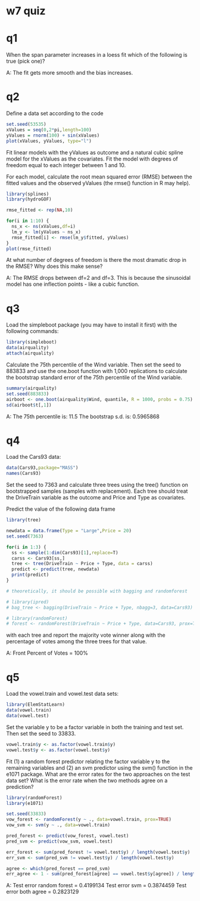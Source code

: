 w7 quiz
========================================================

# q1

When the span parameter increases in a loess fit which of the following is true (pick one)?

A: The fit gets more smooth and the bias increases.

# q2

Define a data set according to the code

```r
set.seed(53535)
xValues = seq(0,2*pi,length=100)
yValues = rnorm(100) + sin(xValues)
plot(xValues, yValues, type="l")
```

Fit linear models with the yValues as outcome and a natural cubic spline model for the xValues as the covariates. Fit the model with degrees of freedom equal to each integer between 1 and 10. 

For each model, calculate the root mean squared error (RMSE) between the fitted values and the observed yValues (the rmse() function in R may help).

```r
library(splines)
library(hydroGOF)

rmse_fitted <- rep(NA,10)

for(i in 1:10) {
  ns_x <- ns(xValues,df=i)
  lm_y <- lm(yValues ~ ns_x)
  rmse_fitted[i] <- rmse(lm_y$fitted, yValues)
}
plot(rmse_fitted)
```

At what number of degrees of freedom is there the most dramatic drop in the RMSE? Why does this make sense?

A: The RMSE drops between df=2 and df=3. This is because the sinusoidal model has one inflection points - like a cubic function.

# q3

Load the simpleboot package (you may have to install it first) with the following commands:

```r
library(simpleboot) 
data(airquality)
attach(airquality)
```

Calculate the 75th percentile of the Wind variable. Then set the seed to 883833 and use the one.boot function with 1,000 replications to calculate the bootstrap standard error of the 75th percentile of the Wind variable.

```r
summary(airquality)
set.seed(883833)
airboot <- one.boot(airquality$Wind, quantile, R = 1000, probs = 0.75)
sd(airboot$t[,1])

```

A: The 75th percentile is: 11.5 The bootstrap s.d. is: 0.5965868

# q4

Load the Cars93 data:
```r
data(Cars93,package="MASS")
names(Cars93)
```

Set the seed to 7363 and calculate three trees using the tree() function on bootstrapped samples (samples with replacement). Each tree should treat the DriveTrain variable as the outcome and Price and Type as covariates. 

Predict the value of the following data frame
```r
library(tree)

newdata = data.frame(Type = "Large",Price = 20)
set.seed(7363)

for(i in 1:3) {
  ss <- sample(1:dim(Cars93)[1],replace=T)
  carss <- Cars93[ss,]
  tree <- tree(DriveTrain ~ Price + Type, data = carss)
  predict <- predict(tree, newdata)
  print(predict)
}

# theoretically, it should be possible with bagging and randomforest

# library(ipred)
# bag_tree <- bagging(DriveTrain ~ Price + Type, nbagg=3, data=Cars93)

# library(randomForest)
# forest <- randomForest(DriveTrain ~ Price + Type, data=Cars93, prox=TRUE, ntree=3)
```

with each tree and report the majority vote winner along with the percentage of votes among the three trees for that value.

A: Front Percent of Votes = 100%

# q5

Load the vowel.train and vowel.test data sets:
```r
library(ElemStatLearn)
data(vowel.train)
data(vowel.test) 
```

Set the variable y to be a factor variable in both the training and test set. Then set the seed to 33833. 
```r
vowel.train$y <- as.factor(vowel.train$y)
vowel.test$y <- as.factor(vowel.test$y)
```

Fit (1) a random forest predictor relating the factor variable y to the remaining variables and (2) an svm predictor using the svm() function in the e1071 package. What are the error rates for the two approaches on the test data set? What is the error rate when the two methods agree on a prediction?

```r
library(randomForest)
library(e1071)

set.seed(33833)
vow_forest <- randomForest(y ~ ., data=vowel.train, prox=TRUE)
vow_svm <- svm(y ~ ., data=vowel.train)

pred_forest <- predict(vow_forest, vowel.test)
pred_svm <- predict(vow_svm, vowel.test)

err_forest <- sum(pred_forest != vowel.test$y) / length(vowel.test$y)
err_svm <- sum(pred_svm != vowel.test$y) / length(vowel.test$y)

agree <- which(pred_forest == pred_svm)
err_agree <- 1 - sum(pred_forest[agree] == vowel.test$y[agree]) / length(agree)

```

A: Test error random forest = 0.4199134 Test error svm = 0.3874459 Test error both agree = 0.2823129
